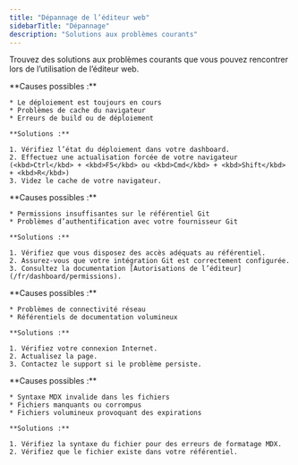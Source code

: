 ```yaml
---
title: "Dépannage de l’éditeur web"
sidebarTitle: "Dépannage"
description: "Solutions aux problèmes courants"
---
```


Trouvez des solutions aux problèmes courants que vous pouvez rencontrer lors de l’utilisation de l’éditeur web.

<AccordionGroup>
  <Accordion title="Les modifications n’apparaissent pas après la publication">
    **Causes possibles :**

    * Le déploiement est toujours en cours
    * Problèmes de cache du navigateur
    * Erreurs de build ou de déploiement

    **Solutions :**

    1. Vérifiez l’état du déploiement dans votre dashboard.
    2. Effectuez une actualisation forcée de votre navigateur (<kbd>Ctrl</kbd> + <kbd>F5</kbd> ou <kbd>Cmd</kbd> + <kbd>Shift</kbd> + <kbd>R</kbd>)
    3. Videz le cache de votre navigateur.
  </Accordion>

  <Accordion title="Erreurs d’autorisations lors de la publication">
    **Causes possibles :**

    * Permissions insuffisantes sur le référentiel Git
    * Problèmes d’authentification avec votre fournisseur Git

    **Solutions :**

    1. Vérifiez que vous disposez des accès adéquats au référentiel.
    2. Assurez-vous que votre intégration Git est correctement configurée.
    3. Consultez la documentation [Autorisations de l’éditeur](/fr/dashboard/permissions).
  </Accordion>

  <Accordion title="Problèmes de chargement de l’éditeur">
    **Causes possibles :**

    * Problèmes de connectivité réseau
    * Référentiels de documentation volumineux

    **Solutions :**

    1. Vérifiez votre connexion Internet.
    2. Actualisez la page.
    3. Contactez le support si le problème persiste.
  </Accordion>

  <Accordion title="Les fichiers ne se chargent pas ou affichent des erreurs">
    **Causes possibles :**

    * Syntaxe MDX invalide dans les fichiers
    * Fichiers manquants ou corrompus
    * Fichiers volumineux provoquant des expirations

    **Solutions :**

    1. Vérifiez la syntaxe du fichier pour des erreurs de formatage MDX.
    2. Vérifiez que le fichier existe dans votre référentiel.
  </Accordion>
</AccordionGroup>